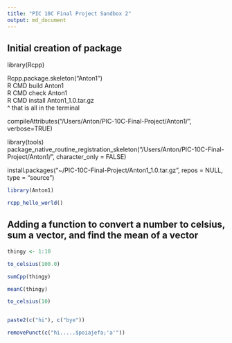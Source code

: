 ```yaml
---
title: "PIC 10C Final Project Sandbox 2"
output: md_document
---
```


## Initial creation of package

library(Rcpp)

Rcpp.package.skeleton("Anton1")  
R CMD build Anton1  
R CMD check Anton1  
R CMD install Anton1_1.0.tar.gz  
^ that is all in the terminal

compileAttributes("/Users/Anton/PIC-10C-Final-Project/Anton1/", verbose=TRUE)

library(tools)  
package_native_routine_registration_skeleton("/Users/Anton/PIC-10C-Final-Project/Anton1/", character_only = FALSE)

install.packages("~/PIC-10C-Final-Project/Anton1_1.0.tar.gz", repos = NULL, type = "source")


```r
library(Anton1)

rcpp_hello_world()
```

## Adding a function to convert a number to celsius, sum a vector, and find the mean of a vector
```r
thingy <- 1:10

to_celsius(100.0)

sumCpp(thingy)

meanC(thingy)

to_celsius(10)


paste2(c("hi"), c("bye"))

removePunct(c("hi.....$poiajefa;'a'"))
```











